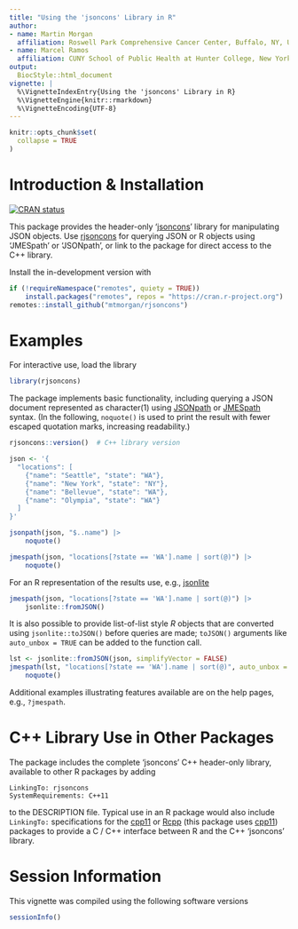 ```yaml
---
title: "Using the 'jsoncons' Library in R"
author:
- name: Martin Morgan
  affiliation: Roswell Park Comprehensive Cancer Center, Buffalo, NY, US
- name: Marcel Ramos
  affiliation: CUNY School of Public Health at Hunter College, New York, NY, US
output:
  BiocStyle::html_document
vignette: |
  %\VignetteIndexEntry{Using the 'jsoncons' Library in R}
  %\VignetteEngine{knitr::rmarkdown}
  %\VignetteEncoding{UTF-8}
---
```


```r
knitr::opts_chunk$set(
  collapse = TRUE
)
```

# Introduction & Installation

<!-- badges: start -->
[![CRAN status](https://www.r-pkg.org/badges/version/rjsoncons)](https://CRAN.R-project.org/package=rjsoncons)
<!-- badges: end -->

This package provides the header-only '[jsoncons][]' library for
manipulating JSON objects. Use [rjsoncons][] for querying JSON or R
objects using 'JMESpath' or 'JSONpath', or link to the package for
direct access to the C++ library.

[jsoncons]: https://github.com/danielaparker/jsoncons
[rjsoncons]: https://github.com/mtmorgan/rjsoncons

Install the in-development version with

```r
if (!requireNamespace("remotes", quiety = TRUE))
    install.packages("remotes", repos = "https://cran.r-project.org")
remotes::install_github("mtmorgan/rjsoncons")
```

# Examples

For interactive use, load the library

```r
library(rjsoncons)
```

The package implements basic functionality, including querying a JSON
document represented as character(1) using [JSONpath][] or
[JMESpath][] syntax. (In the following, `noquote()` is used to print
the result with fewer escaped quotation marks, increasing readability.)

[JSONpath]: https://goessner.net/articles/JsonPath/
[JMESpath]: https://jmespath.org/

```r
rjsoncons::version()  # C++ library version

json <- '{
  "locations": [
    {"name": "Seattle", "state": "WA"},
    {"name": "New York", "state": "NY"},
    {"name": "Bellevue", "state": "WA"},
    {"name": "Olympia", "state": "WA"}
  ]
}'

jsonpath(json, "$..name") |>
    noquote()

jmespath(json, "locations[?state == 'WA'].name | sort(@)") |>
    noquote()
```

For an R representation of the results use, e.g., [jsonlite][]

```r
jmespath(json, "locations[?state == 'WA'].name | sort(@)") |>
    jsonlite::fromJSON()
```

It is also possible to provide list-of-list style _R_ objects that are
converted using `jsonlite::toJSON()` before queries are made;
`toJSON()` arguments like `auto_unbox = TRUE` can be added to the
function call.

```r
lst <- jsonlite::fromJSON(json, simplifyVector = FALSE)
jmespath(lst, "locations[?state == 'WA'].name | sort(@)", auto_unbox = TRUE) |>
    noquote()
```

Additional examples illustrating features available are on the help
pages, e.g., `?jmespath`.

[jsonlite]: https://cran.r-project.org/package=jsonlite


# C++ Library Use in Other Packages

The package includes the complete 'jsoncons' C++ header-only library,
available to other R packages by adding

```
LinkingTo: rjsoncons
SystemRequirements: C++11
```

to the DESCRIPTION file. Typical use in an R package would also
include `LinkingTo:` specifications for the [cpp11][] or [Rcpp][]
(this package uses [cpp11][]) packages to provide a C / C++ interface
between R and the C++ 'jsoncons' library.

[cpp11]: https://cran.r-project.org/package=cpp11
[Rcpp]: https://cran.r-project.org/package=Rcpp

# Session Information

This vignette was compiled using the following software versions

```r
sessionInfo()
```
